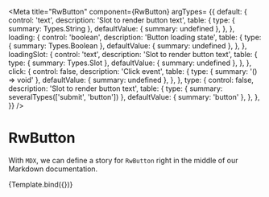 
<Meta
  title="RwButton"
  component={RwButton}
  argTypes= {{
    default: {
      control: 'text',
      description: 'Slot to render button text',
      table: {
        type: { summary: Types.String },
        defaultValue: { summary: undefined },
      },
    },
    loading: {
      control: 'boolean',
      description: 'Button loading state',
      table: {
        type: { summary: Types.Boolean },
        defaultValue: { summary: undefined },
      },
    },
    loadingSlot: {
      control: 'text',
      description: 'Slot to render button text',
      table: {
        type: { summary: Types.Slot },
        defaultValue: { summary: undefined },
      },
    },
    click: {
      control: false,
      description: 'Click event',
      table: {
        type: { summary: '() => void' },
        defaultValue: { summary: undefined },
      },
    },
    type: {
      control: false,
      description: 'Slot to render button text',
      table: {
        type: { summary: severalTypes(['submit', 'button']) },
        defaultValue: { summary: 'button' },
      },
    },
  }}
/>


# RwButton

With `MDX`, we can define a story for `RwButton` right in the middle of our
Markdown documentation.

<Canvas withSource='none'>
  <Story
    name="Default"
    args={{
      default: 'Button',
    }}
  >
    {Template.bind({})}
  </Story>
</Canvas>


<Source
  language='html'
  dark
  format={false}
  code={DEFAULT_CODE}
/>

<ArgsTable story="Default" />

